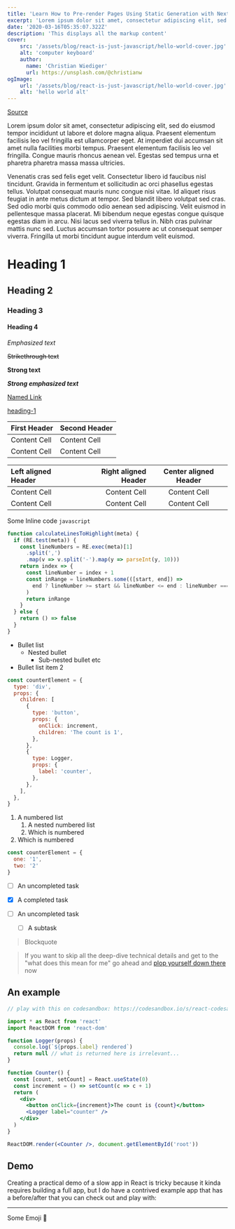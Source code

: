 ```yaml
---
title: 'Learn How to Pre-render Pages Using Static Generation with Next.js'
excerpt: 'Lorem ipsum dolor sit amet, consectetur adipiscing elit, sed do eiusmod tempor incididunt ut labore et dolore magna aliqua. Praesent elementum facilisis leo vel fringilla est ullamcorper eget. At imperdiet dui accumsan sit amet nulla facilities morbi tempus.'
date: '2020-03-16T05:35:07.322Z'
description: 'This displays all the markup content'
cover: 
    src: '/assets/blog/react-is-just-javascript/hello-world-cover.jpg'  
    alt: 'computer keyboard'
    author: 
      name: 'Christian Wiediger'
      url: https://unsplash.com/@christianw
ogImage:
    url: '/assets/blog/react-is-just-javascript/hello-world-cover.jpg'
    alt: 'hello world alt'
---
```


[Source](https://github.com/tchapi/markdown-cheatsheet/blob/master/README.md)

Lorem ipsum dolor sit amet, consectetur adipiscing elit, sed do eiusmod tempor incididunt ut labore et dolore magna aliqua. Praesent elementum facilisis leo vel fringilla est ullamcorper eget. At imperdiet dui accumsan sit amet nulla facilities morbi tempus. Praesent elementum facilisis leo vel fringilla. Congue mauris rhoncus aenean vel. Egestas sed tempus urna et pharetra pharetra massa massa ultricies.

Venenatis cras sed felis eget velit. Consectetur libero id faucibus nisl tincidunt. Gravida in fermentum et sollicitudin ac orci phasellus egestas tellus. Volutpat consequat mauris nunc congue nisi vitae. Id aliquet risus feugiat in ante metus dictum at tempor. Sed blandit libero volutpat sed cras. Sed odio morbi quis commodo odio aenean sed adipiscing. Velit euismod in pellentesque massa placerat. Mi bibendum neque egestas congue quisque egestas diam in arcu. Nisi lacus sed viverra tellus in. Nibh cras pulvinar mattis nunc sed. Luctus accumsan tortor posuere ac ut consequat semper viverra. Fringilla ut morbi tincidunt augue interdum velit euismod.

<Test />

# Heading 1

## Heading 2

### Heading 3

#### Heading 4

_Emphasized text_

~~Strikethrough text~~

**Strong text**

**_Strong emphasized text_**


[Named Link](http://www.google.fr/ 'Named link title')

[heading-1](#heading-1 'Goto heading-1')

| First Header | Second Header |
| ------------ | ------------- |
| Content Cell | Content Cell  |
| Content Cell | Content Cell  |

| Left aligned Header | Right aligned Header | Center aligned Header |
| :------------------ | -------------------: | :-------------------: |
| Content Cell        |         Content Cell |     Content Cell      |
| Content Cell        |         Content Cell |     Content Cell      |

Some Inline code `javascript`

```jsx {2,3,4}
function calculateLinesToHighlight(meta) {
  if (RE.test(meta)) {
    const lineNumbers = RE.exec(meta)[1]
      .split(',')
      .map(v => v.split('-').map(y => parseInt(y, 10)))
    return index => {
      const lineNumber = index + 1
      const inRange = lineNumbers.some(([start, end]) =>
        end ? lineNumber >= start && lineNumber <= end : lineNumber === start,
      )
      return inRange
    }
  } else {
    return () => false
  }
}
```

- Bullet list
    - Nested bullet
        - Sub-nested bullet etc
- Bullet list item 2

```javascript {2,6,13,15}
const counterElement = {
  type: 'div',
  props: {
    children: [
      {
        type: 'button',
        props: {
          onClick: increment,
          children: 'The count is 1',
        },
      },
      {
        type: Logger,
        props: {
          label: 'counter',
        },
      },
    ],
  },
}
```


1. A numbered list 
    1. A nested numbered list 
    2. Which is numbered 
2. Which is numbered


```js noline
const counterElement = {
  one: '1',
  two: '2'
}
```

-   [ ] An uncompleted task
-   [x] A completed task

-   [ ] An uncompleted task
    -   [ ] A subtask

> Blockquote

> If you want to skip all the deep-dive technical details and get to the "what 
does this mean for me" go ahead and [plop yourself down there](https://codesandbox.io/s/react-codesandbox-g9mt5) 
now

## An example

```jsx
// play with this on codesandbox: https://codesandbox.io/s/react-codesandbox-g9mt5

import * as React from 'react'
import ReactDOM from 'react-dom'

function Logger(props) {
  console.log(`${props.label} rendered`)
  return null // what is returned here is irrelevant...
}

function Counter() {
  const [count, setCount] = React.useState(0)
  const increment = () => setCount(c => c + 1)
  return (
    <div>
      <button onClick={increment}>The count is {count}</button>
      <Logger label="counter" />
    </div>
  )
}

ReactDOM.render(<Counter />, document.getElementById('root'))
```

## Demo

Creating a practical demo of a slow app in React is tricky because it kinda
requires building a full app, but I do have a contrived example app that has a
before/after that you can check out and play with:

- - - -

Some Emoji 🎉
